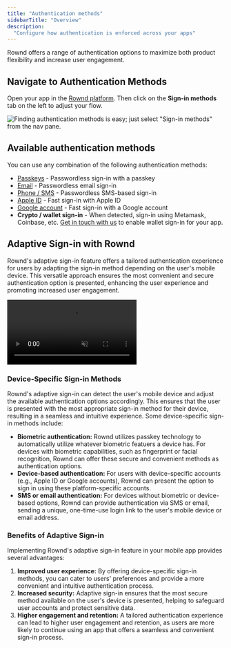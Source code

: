 ```yaml
---
title: "Authentication methods"
sidebarTitle: "Overview"
description:
  "Configure how authentication is enforced across your apps"
---
```


Rownd offers a range of authentication options to maximize both product flexibility and increase user engagement.

## Navigate to Authentication Methods

Open your app in the [Rownd platform](https://app.rownd.io/applications). Then click on the **Sign-in methods** tab on the left to adjust your flow.

![Finding authentication methods is easy; just select "Sign-in methods" from the nav pane.](/images/sign-in-methods-1.png)

## Available authentication methods
You can use any combination of the following authentication methods:

- [Passkeys](./passkeys) - Passwordless sign-in with a passkey
- [Email](./email) - Passwordless email sign-in
- [Phone / SMS](./phone-sms) - Passwordless SMS-based sign-in
- [Apple ID](./apple) - Fast sign-in with Apple ID
- [Google account](./google) - Fast sign-in with a Google account
- **Crypto / wallet sign-in** - When detected, sign-in using Metamask, Coinbase, etc.
  <Info>
    [Get in touch with us](https://rownd.io/contact) to enable wallet sign-in for your app.
  </Info>

## Adaptive Sign-in with Rownd

Rownd's adaptive sign-in feature offers a tailored authentication experience for users by adapting the sign-in method depending on the user's mobile device. This versatile approach ensures the most convenient and secure authentication option is presented, enhancing the user experience and promoting increased user engagement.

<video src="/images/dynamic-demo.mp4" autoPlay muted loop>
  Your browser does not support the video tag.
</video>

### Device-Specific Sign-in Methods

Rownd's adaptive sign-in can detect the user's mobile device and adjust the available authentication options accordingly. This ensures that the user is presented with the most appropriate sign-in method for their device, resulting in a seamless and intuitive experience. Some device-specific sign-in methods include:

- **Biometric authentication:** Rownd utilizes passkey technology to automatically utilize whatever biometric featuers a device has.  For devices with biometric capabilities, such as fingerprint or facial recognition, Rownd can offer these secure and convenient methods as authentication options.
- **Device-based authentication:** For users with device-specific accounts (e.g., Apple ID or Google accounts), Rownd can present the option to sign in using these platform-specific accounts.
- **SMS or email authentication:** For devices without biometric or device-based options, Rownd can provide authentication via SMS or email, sending a unique, one-time-use login link to the user's mobile device or email address.

### Benefits of Adaptive Sign-in

Implementing Rownd's adaptive sign-in feature in your mobile app provides several advantages:

1. **Improved user experience:** By offering device-specific sign-in methods, you can cater to users' preferences and provide a more convenient and intuitive authentication process.
2. **Increased security:** Adaptive sign-in ensures that the most secure method available on the user's device is presented, helping to safeguard user accounts and protect sensitive data.
3. **Higher engagement and retention:** A tailored authentication experience can lead to higher user engagement and retention, as users are more likely to continue using an app that offers a seamless and convenient sign-in process.


